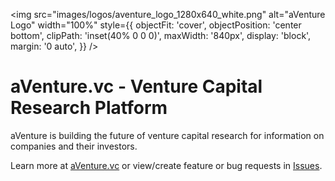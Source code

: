 <img
  src="images/logos/aventure_logo_1280x640_white.png"
  alt="aVenture Logo"
  width="100%"
  style={{
    objectFit: 'cover',
    objectPosition: 'center bottom',
    clipPath: 'inset(40% 0 0 0)',
    maxWidth: '840px',
    display: 'block',
    margin: '0 auto',
  }}
/>

# aVenture.vc - Venture Capital Research Platform

aVenture is building the future of venture capital research for information on companies and their investors.

Learn more at [aVenture.vc](https://aventure.vc) or view/create feature or bug requests in [Issues](https://github.com/aventurevc/aventure-app/issues).
